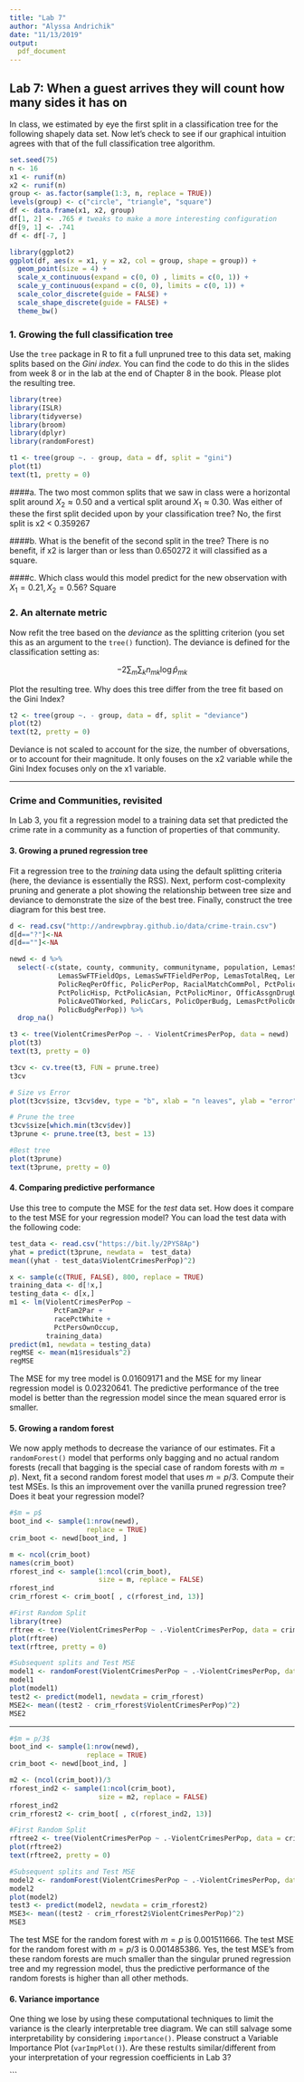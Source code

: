 ```yaml
---
title: "Lab 7"
author: "Alyssa Andrichik"
date: "11/13/2019"
output: 
  pdf_document
---
```


## Lab 7: When a guest arrives they will count how many sides it has on

In class, we estimated by eye the first split in a classification tree for the following shapely data set. Now let's check to see if our graphical intuition agrees with that of the full classification tree algorithm.

```r
set.seed(75)
n <- 16
x1 <- runif(n)
x2 <- runif(n)
group <- as.factor(sample(1:3, n, replace = TRUE))
levels(group) <- c("circle", "triangle", "square")
df <- data.frame(x1, x2, group)
df[1, 2] <- .765 # tweaks to make a more interesting configuration
df[9, 1] <- .741
df <- df[-7, ]

library(ggplot2)
ggplot(df, aes(x = x1, y = x2, col = group, shape = group)) +
  geom_point(size = 4) +
  scale_x_continuous(expand = c(0, 0) , limits = c(0, 1)) +
  scale_y_continuous(expand = c(0, 0), limits = c(0, 1)) +
  scale_color_discrete(guide = FALSE) +
  scale_shape_discrete(guide = FALSE) +
  theme_bw()
```

### 1. Growing the full classification tree

Use the `tree` package in R to fit a full unpruned tree to this data set, making splits based on the *Gini index*. You can find the code to do this in the slides from week 8 or in the lab at the end of Chapter 8 in the book. Please plot the resulting tree.

```r
library(tree)
library(ISLR)
library(tidyverse)
library(broom)
library(dplyr)
library(randomForest)
```
```r
t1 <- tree(group ~. - group, data = df, split = "gini")
plot(t1)
text(t1, pretty = 0)
```

####a. The two most common splits that we saw in class were a horizontal split around $X_2 \approx 0.50$ and a vertical split around $X_1 \approx 0.30$. Was either of these the first split decided upon by your classification tree?
No, the first split is x2 < 0.359267

####b. What is the benefit of the second split in the tree?
There is no benefit, if x2 is larger than or less than 0.650272 it will classified as a square.

####c. Which class would this model predict for the new observation with $X_1 = 0.21, X_2 = 0.56$?
Square

### 2. An alternate metric

Now refit the tree based on the *deviance* as the splitting criterion (you set this as an argument to the `tree()` function). The deviance is defined for the classification setting as:

$$ -2 \sum_m \sum_k n_{mk} \log \hat{p}_{mk}$$

Plot the resulting tree. Why does this tree differ from the tree fit based on the Gini Index?
```r
t2 <- tree(group ~. - group, data = df, split = "deviance")
plot(t2)
text(t2, pretty = 0)
```
Deviance is not scaled to account for the size, the number of obversations, or to account for their magnitude. It only fouses on the x2 variable while the Gini Index focuses only on the x1 variable.

* * *

### Crime and Communities, revisited

In Lab 3, you fit a regression model to a training data set that predicted the crime rate in a community as a function of properties of that community.

#### 3. Growing a pruned regression tree
Fit a regression tree to the *training* data using the default splitting criteria (here, the deviance is essentially the RSS). Next, perform cost-complexity pruning and generate a plot showing the relationship between tree size and deviance to demonstrate the size of the best tree. Finally, construct the tree diagram for this best tree.
```r
d <- read.csv("http://andrewpbray.github.io/data/crime-train.csv")
d[d=="?"]<-NA
d[d==""]<-NA

newd <- d %>%
  select(-c(state, county, community, communityname, population, LemasSwornFT, LemasSwFTPerPop, 
            LemasSwFTFieldOps, LemasSwFTFieldPerPop, LemasTotalReq, LemasTotReqPerPop,
            PolicReqPerOffic, PolicPerPop, RacialMatchCommPol, PctPolicWhite, PctPolicBlack,
            PctPolicHisp, PctPolicAsian, PctPolicMinor, OfficAssgnDrugUnits, NumKindsDrugsSeiz,
            PolicAveOTWorked, PolicCars, PolicOperBudg, LemasPctPolicOnPatr, LemasGangUnitDeploy,
            PolicBudgPerPop)) %>%
  drop_na()
```
```r
t3 <- tree(ViolentCrimesPerPop ~. - ViolentCrimesPerPop, data = newd)
plot(t3)
text(t3, pretty = 0)
```
```r
t3cv <- cv.tree(t3, FUN = prune.tree)
t3cv
```
```r
# Size vs Error
plot(t3cv$size, t3cv$dev, type = "b", xlab = "n leaves", ylab = "error", cex=.75)
```
```r
# Prune the tree
t3cv$size[which.min(t3cv$dev)]
t3prune <- prune.tree(t3, best = 13)
```
```r
#Best tree
plot(t3prune)
text(t3prune, pretty = 0)
```

#### 4. Comparing predictive performance
Use this tree to compute the MSE for the *test* data set. How does it compare to the test MSE for your regression model? You can load the test data with the following code:

```r
test_data <- read.csv("https://bit.ly/2PYS8Ap")
yhat = predict(t3prune, newdata =  test_data)
mean((yhat - test_data$ViolentCrimesPerPop)^2)
```
```r
x <- sample(c(TRUE, FALSE), 800, replace = TRUE)
training_data <- d[!x,]
testing_data <- d[x,] 
m1 <- lm(ViolentCrimesPerPop ~ 
           PctFam2Par + 
           racePctWhite + 
           PctPersOwnOccup, 
         training_data)
predict(m1, newdata = testing_data)
regMSE <- mean(m1$residuals^2)
regMSE
```
The MSE for my tree model is 0.01609171 and the MSE for my linear regression model is 0.02320641. The predictive performance of the tree model is better than the regression model since the mean squared error is smaller. 

#### 5. Growing a random forest
We now apply methods to decrease the variance of our estimates. Fit a `randomForest()` model that performs only bagging and no actual random forests (recall that bagging is the special case of random forests with $m = p$). Next, fit a second random forest model that uses $m = p/3$. Compute their test MSEs. Is this an improvement over the vanilla pruned regression tree? Does it beat your regression model?
```r
#$m = p$
boot_ind <- sample(1:nrow(newd), 
                   replace = TRUE)
crim_boot <- newd[boot_ind, ]

m <- ncol(crim_boot)
names(crim_boot)
rforest_ind <- sample(1:ncol(crim_boot),
                      size = m, replace = FALSE)
rforest_ind
crim_rforest <- crim_boot[ , c(rforest_ind, 13)]
```
```r
#First Random Split
library(tree)
rftree <- tree(ViolentCrimesPerPop ~ .-ViolentCrimesPerPop, data = crim_rforest)
plot(rftree)
text(rftree, pretty = 0)
```
```r
#Subsequent splits and Test MSE
model1 <- randomForest(ViolentCrimesPerPop ~ .-ViolentCrimesPerPop, data = crim_rforest, importance = TRUE)
model1
plot(model1)
test2 <- predict(model1, newdata = crim_rforest)
MSE2<- mean((test2 - crim_rforest$ViolentCrimesPerPop)^2)
MSE2
```
---
```r
#$m = p/3$
boot_ind <- sample(1:nrow(newd), 
                   replace = TRUE)
crim_boot <- newd[boot_ind, ]

m2 <- (ncol(crim_boot))/3
rforest_ind2 <- sample(1:ncol(crim_boot),
                      size = m2, replace = FALSE)
rforest_ind2
crim_rforest2 <- crim_boot[ , c(rforest_ind2, 13)]
```
```r
#First Random Split
rftree2 <- tree(ViolentCrimesPerPop ~ .-ViolentCrimesPerPop, data = crim_rforest2)
plot(rftree2)
text(rftree2, pretty = 0)
```
```r
#Subsequent splits and Test MSE
model2 <- randomForest(ViolentCrimesPerPop ~ .-ViolentCrimesPerPop, data = crim_rforest2, importance = TRUE)
model2
plot(model2)
test3 <- predict(model2, newdata = crim_rforest2)
MSE3<- mean((test2 - crim_rforest2$ViolentCrimesPerPop)^2)
MSE3
```
The test MSE for the random forest with $m = p$ is 0.001511666. The test MSE for the random forest with $m = p/3$ is 0.001485386.
Yes, the test MSE's from these random forests are much smaller than the singular pruned regression tree and my regression model, thus the predictive performance of the random forests is higher than all other methods. 

#### 6. Variance importance
One thing we lose by using these computational techniques to limit the variance is the clearly interpretable tree diagram. We can still salvage some interpretability by considering `importance()`. Please construct a Variable Importance Plot (`varImpPlot()`). Are these restults similar/different from your interpretation of your regression coefficients in Lab 3?

```